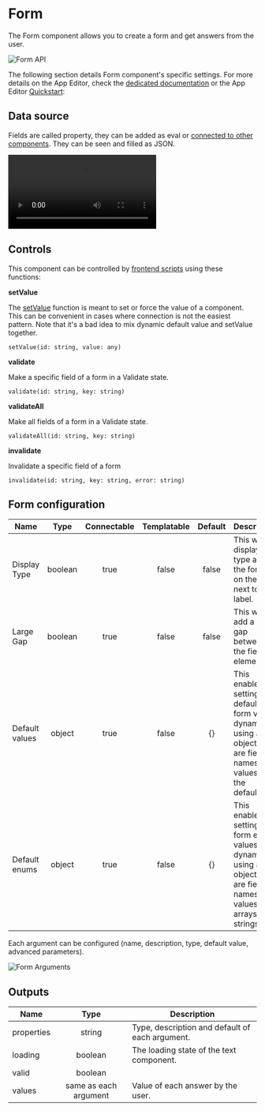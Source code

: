 
# Form

The Form component allows you to create a form and get answers from the user.

![Form API](../../assets/apps/4_app_component_library/form_input.png)

The following section details Form component's specific settings. For more details on the App Editor, check the [dedicated documentation](../0_app_editor/index.mdx) or the App Editor [Quickstart](../../getting_started/7_apps_quickstart/index.mdx):

<div className="grid grid-cols-2 gap-6 mb-4">
	<DocCard
		color="orange"
		title="App Editor Documentation"
		description="The app editor is a low-code builder to create custom User Interfaces with a mix of drag-and-drop and code."
		href="/docs/apps/app_editor"
	/>
	<DocCard
		color="orange"
		title="Apps Quickstart"
		description="Learn how to build your first app in a matter of minutes."
		href="/docs/getting_started/apps_quickstart"
	/>
</div>

## Data source

Fields are called property, they can be added as eval or [connected to other components](../2_connecting_components/index.mdx). They can be seen and filled as JSON.

<video
	className="border-2 rounded-lg object-cover w-full h-full dark:border-gray-800"
	controls
	src="/videos/arguments_form.mp4"
/>

## Controls

This component can be controlled by [frontend scripts](../3_app-runnable-panel.mdx#frontend-scripts) using these functions:

**setValue**

The [setValue](../3_app-runnable-panel.mdx#setvalue) function is meant to set or force the value of a component. This can be convenient in cases where connection is not the easiest pattern. Note that it's a bad idea to mix dynamic default value and setValue together.

`setValue(id: string, value: any)`

**validate**

Make a specific field of a form in a Validate state.

`validate(id: string, key: string)`

**validateAll**

Make all fields of a form in a Validate state.

`validateAll(id: string, key: string)`

**invalidate**

Invalidate a specific field of a form

`invalidate(id: string, key: string, error: string)`

<div className="grid grid-cols-2 gap-6 mb-4">
	<DocCard
		color="orange"
		title="Runnable Editor"
		description="Learn how to create and configure Apps runnables."
		href="/docs/apps/app-runnable-panel"
	/>
</div>

## Form configuration

| Name           |  Type   | Connectable | Templatable | Default | Description                                                                                                                |
| -------------- | :-----: | :---------: | :---------: | :-----: | -------------------------------------------------------------------------------------------------------------------------- |
| Display Type   | boolean |    true     |    false    |  false  | This will display the type and/or the format on the field next to the label.                                               |
| Large Gap      | boolean |    true     |    false    |  false  | This will add a large gap between the field elements.                                                                      |
| Default values | object  |    true     |    false    |   {}    | This enables setting default form values dynamically using an object: keys are field names, and values are the defaults.   |
| Default enums  | object  |    true     |    false    |   {}    | This enables setting form enum values dynamically using an object: keys are field names, and values are arrays of strings. |

Each argument can be configured (name, description, type, default value, advanced parameters).

![Form Arguments](../../assets/apps/4_app_component_library/form_input_argument.png.webp)

## Outputs

| Name       |         Type          | Description                                     |
| ---------- | :-------------------: | ----------------------------------------------- |
| properties |        string         | Type, description and default of each argument. |
| loading    |        boolean        | The loading state of the text component.        |
| valid      |        boolean        |                                                 |
| values     | same as each argument | Value of each answer by the user.               |
